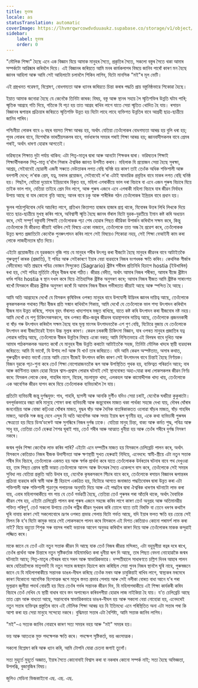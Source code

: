 ```yaml
---
title: মুখবন্ধ
locale: as
statusTranslation: automatic
coverImage: https://lhvmrqwrcowdvduuaukz.supabase.co/storage/v1/object/public/strapi-uploads/small_cover-educacion-fundamental.webp-2d51a7828a2b1309555be27f7e2a61a0.webp
sidebar:
    label: মুখবন্ধ
    order: 0
---
```

"মৌলিক শিক্ষা" হৈছে এনে এক বিজ্ঞান যিয়ে আমাক মানুহৰ সৈতে, প্ৰকৃতিৰ সৈতে, সকলো বস্তুৰ সৈতে থকা আমাৰ সম্পৰ্কটো আৱিষ্কাৰ কৰিবলৈ দিয়ে। এই বিজ্ঞানৰ জৰিয়তে আমি মনৰ কাৰ্যকলাপৰ বিষয়ে জানিব পাৰোঁ কাৰণ মন হৈছে জ্ঞানৰ আহিলা আৰু আমি সেই আহিলাটো চলাবলৈ শিকিব লাগিব, যিটো মানসিক "মই"ৰ মূল ভেটি।

এই গ্ৰন্থখনত গৱেষণা, বিশ্লেষণ, বোধগম্যতা আৰু ধ্যানৰ জৰিয়তে চিন্তা কৰাৰ পদ্ধতি প্ৰায় বস্তুনিষ্ঠভাৱে শিকোৱা হৈছে।

ইয়াত আমাক জনোৱা হৈছে যে কেনেকৈ তিনিটা কাৰক: বিষয়, বস্তু আৰু স্থানৰ সহায় লৈ স্মৃতিশক্তিৰ উন্নতি ঘটাব পাৰি; স্মৃতিক আগ্ৰহে গতি দিয়ে, গতিকে যি পঢ়া হয় তাত আগ্ৰহ ৰাখিব লাগে যাতে সেয়া স্মৃতিত খোদিত হৈ যায়। ৰসায়ন বিজ্ঞানৰ ৰূপান্তৰ প্ৰক্ৰিয়াৰ জৰিয়তে স্মৃতিশক্তি উন্নত হয় যিটো লাহে লাহে ব্যক্তিগত উন্নতিৰ বাবে আগ্ৰহী ছাত্ৰ-ছাত্ৰীয়ে জানিব পাৰিব।

পশ্চিমীয়া লোকৰ বাবে ৬ বছৰ বয়সত শিক্ষা আৰম্ভ হয়, অৰ্থাৎ যেতিয়া তেওঁলোকৰ বোধগম্যতা আৰম্ভ হয় বুলি ধৰা হয়; পূবৰ লোকৰ বাবে, বিশেষকৈ ভাৰতীয়সকলৰ বাবে, গৰ্ভধাৰণৰ সময়ৰ পৰাই শিক্ষা আৰম্ভ হয়; জ্ঞানবাদীসকলৰ বাবে প্ৰেমৰ পৰাই, অৰ্থাৎ ধাৰণা হোৱাৰ আগতেই।

ভৱিষ্যতৰ শিক্ষাত দুটা পৰ্যায় থাকিব: এটা পিতৃ-মাতৃৰ দ্বাৰা আৰু আনটো শিক্ষকৰ দ্বাৰা। ভৱিষ্যতৰ শিক্ষাই শিক্ষাৰ্থীসকলক পিতৃ-মাতৃ হ’বলৈ শিকাৰ ঐশ্বৰিক জ্ঞানত উপনীত কৰাব। মহিলাক যি প্ৰয়োজন সেয়া হৈছে সুৰক্ষা, আশ্ৰয়, সেইবাবেই ছোৱালী এজনী সৰুতে দেউতাকৰ লগত বেছি ঘনিষ্ঠ হয় কাৰণ তাই তেওঁক অধিক শক্তিশালী আৰু বলশালী দেখে; ল’ৰাক প্ৰেম, যত্ন, মৰমৰ প্ৰয়োজন, সেইবাবেই ল’ৰা এটাই স্বাভাৱিক প্ৰবৃত্তিৰ বাবে মাকৰ লগত বেছি ঘনিষ্ঠ হয়। পিছলৈ, যেতিয়া দুয়োৰে ইন্দ্ৰিয়বোৰ বিকৃত হয়, মহিলা এগৰাকীয়ে ভাল দৰা বিচাৰে বা এনে এজন পুৰুষ বিচাৰে যিয়ে তাইক ভাল পাব, যেতিয়া তাইহে প্ৰেম দিব লাগে, আৰু পুৰুষ এজনে এনে এগৰাকী মহিলা বিচাৰে যাৰ জীৱন নিৰ্বাহৰ উপায় আছে বা যাৰ কোনো বৃত্তি আছে; আনৰ বাবে চকু আৰু শাৰীৰিক গঠন তেওঁলোকৰ ইন্দ্ৰিয়ৰ বাবে প্ৰধান হয়।

স্কুলৰ পাঠ্যপুথিবোৰ দেখি আচৰিত লাগে, প্ৰতিখন কিতাপত হাজাৰ হাজাৰ প্ৰশ্ন থাকে, যিবোৰৰ উত্তৰ লিখি লিখকে দিয়ে যাতে ছাত্ৰ-ছাত্ৰীয়ে মুখস্থ কৰিব পাৰে, অবিশ্বাসী স্মৃতি হৈছে জ্ঞানৰ ভঁৰাল যিটো যুৱক-যুৱতীয়ে ইমান কষ্ট কৰি অধ্যয়ন কৰে, সেই সম্পূৰ্ণ বস্তুবাদী শিক্ষাই তেওঁলোকক পঢ়া শেষ হোৱাৰ পিছত জীৱিকা উপাৰ্জন কৰিবলৈ সক্ষম কৰে, কিন্তু তেওঁলোকে যি জীৱনত জীয়াই থাকিব সেই বিষয়ে একো নাজানে, তেওঁলোকে তাত অন্ধ হৈ প্ৰৱেশ কৰে, তেওঁলোকক উন্নত ৰূপত প্ৰজাতিটো কেনেকৈ পুনৰুৎপাদন কৰিব লাগে সেই বিষয়েও শিকোৱা নহয়, সেই শিক্ষা বেআইনী কাম কৰা লোকে লাজহীনতাৰ ছাঁত দিয়ে।

এইটো প্ৰয়োজনীয় যে যুৱকজনে বুজি পায় যে মানুহৰ শৰীৰ উৎপন্ন কৰা বীজটো হৈছে মানুহৰ জীৱনৰ বাবে আটাইতকৈ গুৰুত্বপূৰ্ণ কাৰক (প্ৰজাতি), ই পবিত্ৰ আৰু সেইকাৰণে ইয়াৰ বেয়া ব্যৱহাৰে নিজৰ বংশধৰক ক্ষতি কৰিব। কেথলিক গীৰ্জাৰ বেদীবোৰত অতি শ্ৰদ্ধাৰে পবিত্ৰ ভোজন সিন্দুকেত (Sagrario) খ্ৰীষ্টৰ শৰীৰৰ প্ৰতিনিধি হিচাপে hostia (ইউখাৰিস্ত) ৰখা হয়, সেই পবিত্ৰ মূৰ্তিটো ঘেঁহুৰ বীজৰ দ্বাৰা গঠিত। জীৱন্ত বেদীত, অৰ্থাৎ আমাৰ নিজৰ শৰীৰত, আমাৰ বীজে খ্ৰীষ্টান ধৰ্মৰ পবিত্ৰ hostia ৰ স্থান দখল কৰে যিয়ে ঐতিহাসিক খ্ৰীষ্টক অনুসৰণ কৰে; আমাৰ নিজৰ বীজত আমি খ্ৰীষ্টক সাৰাংশত ৰাখোঁ যিসকলে জীৱন্ত খ্ৰীষ্টক অনুসৰণ কৰোঁ যি আমাৰ নিজৰ বীজৰ গভীৰতাত জীয়াই আছে আৰু স্পন্দিত হৈ আছে।

আমি অতি আগ্ৰহেৰে দেখোঁ যে যিসকল কৃষিবিদৰ ওপৰত মানুহৰ বাবে উপযোগী উদ্ভিদৰ জ্ঞানৰ দায়িত্ব আছে, তেওঁলোকে কৃষকসকলক পথাৰত সিঁচা বীজৰ প্ৰতি সন্মান ৰাখিবলৈ শিকায়, আমি দেখোঁ যে তেওঁলোকে ভাল শস্য উৎপাদন কৰিবলৈ বীজৰ মান উন্নত কৰিছে, শস্যৰ বৃহৎ ভঁৰালত খাদ্যশস্যৰ মজুত ৰাখিছে, যাতে কষ্ট কৰি উৎপাদন কৰা বীজবোৰ নষ্ট নহয়। আমি দেখোঁ যে পশু চিকিৎসকসকলে, যাৰ ওপৰত জীৱ-জন্তুৰ জীৱনৰ ব্যৱস্থাপনাৰ দায়িত্ব আছে, তেওঁলোকে প্ৰজননকাৰী বা ষাঁড় গৰু উৎপাদন কৰিবলৈ সক্ষম হৈছে যাৰ মূল্য মাংসৰ উৎপাদনতকৈ এশ গুণ বেছি, যিটোৱে বুজায় যে তেওঁলোকে উৎপাদন কৰা বীজটোৱেই ইমান উচ্চ মূল্যৰ কাৰণ। কেৱল চৰকাৰী চিকিৎসা বিজ্ঞান, যাৰ ওপৰত মানুহৰ প্ৰজাতিৰ যত্ন লোৱাৰ দায়িত্ব আছে, তেওঁলোকে বীজৰ উন্নতিৰ বিষয়ে একো নকয়; আমি নিশ্চিতভাৱে এই বিলম্বৰ বাবে দুখিত আৰু আমাৰ পাঠকসকলক অৱগত কৰোঁ যে মানুহৰ বীজ উন্নতি কৰাটো আটাইতকৈ সহজ, তিনিটা মৌলিক খাদ্যৰ স্থায়ী ব্যৱহাৰৰ জৰিয়তে: আমি যি ভাবোঁ, যি উশাহ লওঁ আৰু যি খাওঁ তাৰ জৰিয়তে। যদি আমি কেৱল অস্পষ্টতাত, অসাৰ কথাত, গুৰুত্বহীন কথাত ভাবোঁ তেন্তে আমি তেনে বীজেই উৎপাদন কৰিম কাৰণ সেই উৎপাদনৰ বাবে চিন্তাই হৈছে নিৰ্ণায়ক। যিজন যুৱকে পঢ়া-শুনা কৰে তেওঁ শিক্ষা নোপোৱাজনতকৈ ৰূপ আৰু উপস্থিতিত পৃথক হয়, ব্যক্তিত্বত পৰিৱৰ্তন আহে; বাৰ আৰু কাণ্টিনাত হজম হোৱা বিয়েৰ শ্বাস-প্ৰশ্বাস লোৱাৰ ঘটনাই সেই স্থানবোৰত অহা-যোৱা কৰা লোকসকলৰ জীৱন নিৰ্ণয় কৰে: যিসকল লোকে কেক, গাহৰিৰ মাংস, বিয়েৰ, মচলাযুক্ত খাদ্য, এলকহল আৰু কামোদ্দীপক খাদ্য খায়, তেওঁলোকে এক আবেগিক জীৱন যাপন কৰে যিয়ে তেওঁলোকক ব্যভিচাৰলৈ লৈ যায়।

প্ৰতিটো ব্যভিচাৰী জন্তু দুৰ্গন্ধযুক্ত: গাধ, গাহৰি, ছাগলী আৰু আনকি মুৰ্গীও যদিও সেয়া চৰাই, যেনেকৈ ঘৰচীয়া কুকুৰাটো। বলপূৰ্বকভাৱে বন্ধ্যা কৰি মানুহে শোষণ কৰা ব্যভিচাৰী আৰু জন্তুবোৰৰ মাজত থকা পাৰ্থক্য সহজে দেখা যায়, দৌৰৰ ঘোঁৰাৰ জননেন্দ্ৰিয় আৰু বোজা কঢ়িওৱা ঘোঁৰাৰ মাজত, যুদ্ধৰ ষাঁড় আৰু দৈনিক বাতৰিকাকতত ওলোৱা ষাঁড়ৰ মাজত, ষাঁড় গাহৰিৰ মাজত, আনকি সৰু জন্তু যেনে এন্দুৰ যি অতি আবেগিক আৰু সদায় ইয়াৰ ৰূপ ঘৃণনীয় হয়, একে কথা ব্যভিচাৰী পুৰুষৰ ক্ষেত্ৰতো হয় যিয়ে ডিঅ’ডৰেণ্ট আৰু সুগন্ধিৰে নিজৰ দুৰ্গন্ধ ঢাকে। যেতিয়া মানুহ চিন্তা, বাক্য আৰু কৰ্মত শুদ্ধ, পবিত্ৰ আৰু সাধু হয়, তেতিয়া তেওঁ হেৰুৱা শৈশৱ ঘূৰাই পায়, তেওঁ শৰীৰ আৰু আত্মাত ধুনীয়া হয় আৰু তেওঁৰ শৰীৰে দুৰ্গন্ধ নিসৰণ নকৰে।

জন্মৰ পূৰ্বৰ শিক্ষা কেনেকৈ লাভ কৰিব পাৰি? এইটো এনে দম্পতীৰ মাজত হয় যিসকলে চেলিব্ৰেচি পালন কৰে, অৰ্থাৎ যিসকলে কেতিয়াও নিজৰ বীজক উদাসীনতা আৰু ক্ষণস্থায়ী সুখত হেৰুৱাই নিদিয়ে, এনেদৰে: স্বামী-স্ত্ৰীয়ে এটা নতুন সত্তাক শৰীৰ দিব বিচাৰে, তেওঁলোকে একমত হয় আৰু স্বৰ্গক প্ৰাৰ্থনা কৰে যাতে তেওঁলোকক উৰ্বৰতাৰ ঘটনাৰ বাবে পথ দেখুওৱা হয়, তাৰ পিছত প্ৰেমৰ স্থায়ী ভাৱত তেওঁলোকে আনন্দ আৰু উৎসৱৰ সৈতে একেলগে বাস কৰে, তেওঁলোকে সেই সময়ৰ সুবিধা লয় যেতিয়া প্ৰকৃতি অতি উদাৰ হয়, যেনেকৈ কৃষকসকলে সিঁচাৰ বাবে কৰে, তেওঁলোকে ৰসায়ন বিজ্ঞানৰ ৰূপান্তৰৰ প্ৰক্ৰিয়া ব্যৱহাৰ কৰি স্বামী আৰু স্ত্ৰী হিচাপে একত্ৰিত হয়, যিটোৱে আগতে জনাজাত পদ্ধতিবোৰৰ দ্বাৰা উন্নত কৰা এটা শক্তিশালী আৰু শক্তিশালী শুক্ৰাণুৰ পলায়নক অনুমতি দিয়ে আৰু এই পদ্ধতিৰ দ্বাৰা ঐশ্বৰিক ধাৰণাৰ ঘটনাটো লাভ কৰা যায়, এবাৰ মহিলাগৰাকীয়ে গম পায় যে তেওঁ গৰ্ভৱতী হৈছে, তেতিয়া তেওঁ পুৰুষৰ পৰা আঁতৰি থাকে, অৰ্থাৎ বৈবাহিক জীৱন শেষ হয়, এইটো চেলিব্ৰেচি পালন কৰা পুৰুষ এজনে সহজে কৰিব লাগে কাৰণ তেওঁ অনুগ্ৰহ আৰু অতিমানৱীয় শক্তিত পৰিপূৰ্ণ, তেওঁ সকলো উপায়ে তেওঁৰ পত্নীৰ জীৱন সুখকৰ কৰি তোলে যাতে তাই বিৰক্তি বা তেনে ধৰণৰ কথালৈ ঘূৰি নাযায় কাৰণ সেই সকলোবোৰে ভ্ৰূণৰ ওপৰত প্ৰভাৱ পেলায় যিটো গৰ্ভত আছে, যদি ইয়াৰ ফলত ক্ষতি হয় তেন্তে সেই মিলন কি হ’ব যিটো কামুক ভাৱে সেই লোকসকলে পালন কৰে যিসকলে এই দিশত কেতিয়াও কোনো পৰামৰ্শ লাভ কৰা নাই? যিয়ে বহুতো শিশুক সৰু বয়সৰ পৰাই ভয়ানক আবেগ অনুভৱ কৰিবলৈ কাৰণ দিয়ে আৰু তেওঁলোকৰ মাকক কন্দুৱাই লজ্জিত কৰে।

মাকে জানে যে তেওঁ এটা নতুন সত্তাক জীৱন দি আছে যাক তেওঁ নিজৰ জীৱন্ত মন্দিৰত, এটা বহুমূলীয়া ৰত্নৰ দৰে ৰাখে, তেওঁৰ প্ৰাৰ্থনা আৰু চিন্তাৰে নতুন সৃষ্টিকৰ্তাক মহিমামণ্ডিত কৰা ধুনীয়া ৰূপ দি আছে, তাৰ পিছত বেদনা নোহোৱাকৈ জন্মৰ ঘটনাটো আহে; পিতৃ-মাতৃৰ গৌৰৱৰ বাবে সৰল আৰু স্বাভাৱিকভাৱে। দম্পতীহালে সাধাৰণতে চল্লিশ দিনৰ আহাৰ পালন কৰে যেতিয়ালৈকে মাতৃগৰ্ভই যি নতুন সত্তাৰ জন্মস্থান হিচাপে কাম কৰিছিল সেয়া পুনৰ নিজৰ স্থানলৈ ঘূৰি নাহে, পুৰুষজনে জানে যে যি মহিলাগৰাকীয়ে সন্তানক ডাঙৰ-দীঘল কৰিছে তেওঁক মৰম আৰু চাবুকিয়াই ৰাখিব লাগে, স্বাস্থ্যকৰ মৰমেৰে কাৰণ যিকোনো আবেগিক হিংসাত্মক ৰূপে মাতৃৰ স্তনত প্ৰভাৱ পেলায় আৰু সেই নলীকা বোৰত বাধা আনে য’ৰ পৰা মূল্যৱান জুলীয়া পদাৰ্থ বোৱতী হয় যিয়ে তেওঁৰ গৰ্ভৰ সন্তানক জীৱন দিব, যি মহিলাগৰাকীয়ে এই শিক্ষা কাৰ্যকৰী কৰিব বিচাৰে তেওঁ দেখিব যে স্থায়ী বাধাৰ বাবে স্তন অপাৰেচন কৰিবলগীয়া হোৱাৰ লাজ নাইকিয়া হৈ যায়। য’ত চেলিব্ৰেচি আছে তাত প্ৰেম আৰু বাধ্যতা আছে, সন্তানবোৰ স্বাভাৱিকভাৱে ডাঙৰ-দীঘল হয় আৰু সকলো বেয়া নোহোৱা হয়, এনেদৰেই নতুন সত্তাৰ ব্যক্তিত্বৰ প্ৰস্তুতিৰ বাবে এই মৌলিক শিক্ষা আৰম্ভ হয় যি ইতিমধ্যে এনে পৰিস্থিতিত অনা এটা সত্তাৰ পৰা কি আশা কৰা হয় সেয়া মানুহে সন্দেহো নকৰে। বুদ্ধিমত্তা সত্তাৰ এটা বৈশিষ্ট্য, আমি সত্তাক জানিব লাগিব।

"মই"-এ সত্যক জানিব নোৱাৰে কাৰণ সত্য সময়ৰ নহয় আৰু "মই" সময়ৰ হয়।

ভয় আৰু আতংকে মুক্ত পদক্ষেপক ক্ষতি কৰে। পদক্ষেপ সৃষ্টিকৰ্তা, ভয় ধ্বংসাত্মক।

সকলো বিশ্লেষণ কৰি আৰু ধ্যান কৰি, আমি টোপনি যোৱা চেতনা জগাই তুলোঁ।

সত্য মুহূৰ্তে মুহূৰ্তে অজ্ঞাত, ইয়াৰ সৈতে কোনোবাই বিশ্বাস কৰা বা নকৰাৰ কোনো সম্পৰ্ক নাই; সত্য হৈছে অভিজ্ঞতা, উপলব্ধি, বুজাবুজিৰ বিষয়।

জুলিও মেডিনা ভিজকাইনো
এছ. এছ. এছ.

